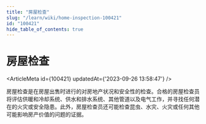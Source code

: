 ```yaml
---
title: "房屋检查"
slug: "/learn/wiki/home-inspection-100421"
id: "100421"
hide_table_of_contents: true
---
```



# 房屋检查

<ArticleMeta id={100421} updatedAt={'2023-09-26 13:58:47'} />
<div className='border-solid border-b border-t-0 my-4 border-[var(--ifm-color-gray-300)]' />

房屋检查是在房屋出售时进行的对房地产状况和安全性的检查。合格的房屋检查员将评估供暖和冷却系统、供水和排水系统、其他管道以及电气工作，并寻找任何潜在的火灾或安全隐患。此外，房屋检查员还可能检查昆虫、水灾、火灾或任何其他可能影响房产价值的问题的证据。
